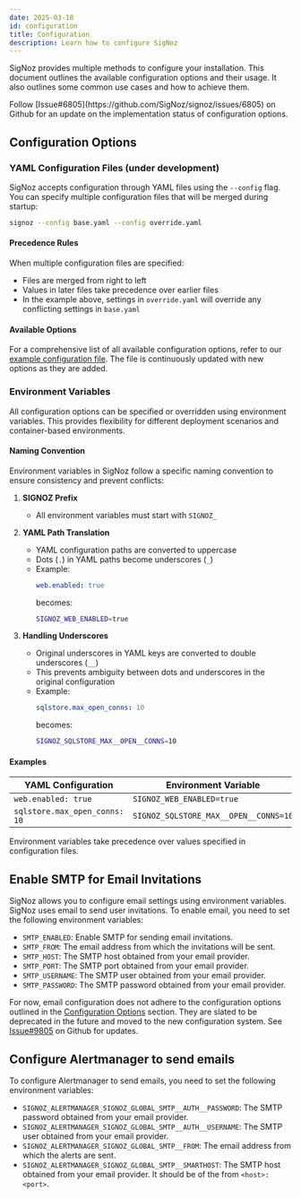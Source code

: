 ```yaml
---
date: 2025-03-10
id: configuration
title: Configuration
description: Learn how to configure SigNoz
---
```


SigNoz provides multiple methods to configure your installation. This document outlines the available configuration options and their usage. It also outlines some common use cases and how to achieve them.

<Admonition type="info">
Follow [Issue#6805](https://github.com/SigNoz/signoz/issues/6805) on Github for an update on the implementation status of configuration options.
</Admonition>

## Configuration Options
### YAML Configuration Files (under development)

SigNoz accepts configuration through YAML files using the `--config` flag. You can specify multiple configuration files that will be merged during startup:

```bash
signoz --config base.yaml --config override.yaml
```
 
#### Precedence Rules

When multiple configuration files are specified:
- Files are merged from right to left
- Values in later files take precedence over earlier files
- In the example above, settings in `override.yaml` will override any conflicting settings in `base.yaml`

#### Available Options

For a comprehensive list of all available configuration options, refer to our [example configuration file](https://github.com/SigNoz/signoz/blob/main/conf/example.yaml). The file is continuously updated with new options as they are added.

### Environment Variables

All configuration options can be specified or overridden using environment variables. This provides flexibility for different deployment scenarios and container-based environments.

#### Naming Convention

Environment variables in SigNoz follow a specific naming convention to ensure consistency and prevent conflicts:

1. **SIGNOZ Prefix**
   - All environment variables must start with `SIGNOZ_`

2. **YAML Path Translation**
   - YAML configuration paths are converted to uppercase
   - Dots (`.`) in YAML paths become underscores (`_`)
   - Example:
     ```yaml
     web.enabled: true
     ```
     becomes:
     ```bash
     SIGNOZ_WEB_ENABLED=true
     ```

3. **Handling Underscores**
   - Original underscores in YAML keys are converted to double underscores (`__`)
   - This prevents ambiguity between dots and underscores in the original configuration
   - Example:
     ```yaml
     sqlstore.max_open_conns: 10
     ```
     becomes:
     ```bash
     SIGNOZ_SQLSTORE_MAX__OPEN__CONNS=10
     ```

#### Examples

| YAML Configuration | Environment Variable |
|-------------------|---------------------|
| `web.enabled: true` | `SIGNOZ_WEB_ENABLED=true` |
| `sqlstore.max_open_conns: 10` | `SIGNOZ_SQLSTORE_MAX__OPEN__CONNS=10` |

Environment variables take precedence over values specified in configuration files.

## Enable SMTP for Email Invitations

SigNoz allows you to configure email settings using environment variables. SigNoz uses email to send user invitations. To enable email, you need to set the following environment variables:

- `SMTP_ENABLED`: Enable SMTP for sending email invitations.
- `SMTP_FROM`: The email address from which the invitations will be sent.
- `SMTP_HOST`: The SMTP host obtained from your email provider.
- `SMTP_PORT`: The SMTP port obtained from your email provider.
- `SMTP_USERNAME`: The SMTP user obtained from your email provider.
- `SMTP_PASSWORD`: The SMTP password obtained from your email provider.

<Admonition type="warning">

For now, email configuration does not adhere to the configuration options outlined in the [Configuration Options](#configuration-options) section. They are slated to be deprecated in the future and moved to the new configuration system. See [Issue#9805](https://github.com/SigNoz/signoz/issues/9805) on Github for updates.

</Admonition>


## Configure Alertmanager to send emails

To configure Alertmanager to send emails, you need to set the following environment variables:

- `SIGNOZ_ALERTMANAGER_SIGNOZ_GLOBAL_SMTP__AUTH__PASSWORD`: The SMTP password obtained from your email provider.
- `SIGNOZ_ALERTMANAGER_SIGNOZ_GLOBAL_SMTP__AUTH__USERNAME`: The SMTP user obtained from your email provider.
- `SIGNOZ_ALERTMANAGER_SIGNOZ_GLOBAL_SMTP__FROM`: The email address from which the alerts are sent.
- `SIGNOZ_ALERTMANAGER_SIGNOZ_GLOBAL_SMTP__SMARTHOST`: The SMTP host obtained from your email provider. It should be of the from `<host>:<port>`.
